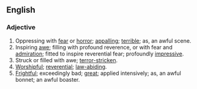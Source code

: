 ==English==
===Adjective===
#Oppressing with [[fear]] or [[horror]]; [[appalling]]; [[terrible]]; as, an awful scene.
#Inspiring [[awe]]; filling with profound reverence, or with fear and [[admiration]]; fitted to inspire reverential fear; profoundly [[impressive]].
#Struck or filled with awe; [[terror-stricken]].
#[[Worshipful]]; [[reverential]]; [[law-abiding]].
#[[Frightful]]; exceedingly bad; [[great]]; applied intensively; as, an awful bonnet; an awful boaster.